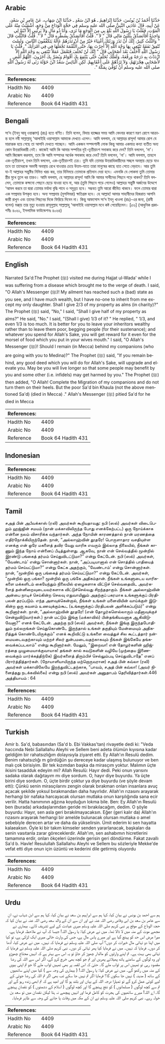 ## Arabic


<div dir="rtl" lang="ar" style={{fontSize:'larger',backgroundColor:'#f8f9fa',padding:20}}>
حَدَّثَنَا أَحْمَدُ بْنُ يُونُسَ، حَدَّثَنَا إِبْرَاهِيمُ ـ هُوَ ابْنُ سَعْدٍ ـ حَدَّثَنَا ابْنُ شِهَابٍ، عَنْ عَامِرِ بْنِ سَعْدٍ، عَنْ أَبِيهِ، قَالَ عَادَنِي النَّبِيُّ صلى الله عليه وسلم فِي حَجَّةِ الْوَدَاعِ مِنْ وَجَعٍ، أَشْفَيْتُ مِنْهُ عَلَى الْمَوْتِ، فَقُلْتُ يَا رَسُولَ اللَّهِ بَلَغَ بِي مِنَ الْوَجَعِ مَا تَرَى، وَأَنَا ذُو مَالٍ وَلاَ يَرِثُنِي إِلاَّ ابْنَةٌ لِي وَاحِدَةٌ أَفَأَتَصَدَّقُ بِثُلُثَىْ مَالِي قَالَ ‏"‏ لاَ ‏"‏‏.‏ قُلْتُ أَفَأَتَصَدَّقُ بِشَطْرِهِ قَالَ ‏"‏ لاَ ‏"‏‏.‏ قُلْتُ فَالثُّلُثِ قَالَ ‏"‏ وَالثُّلُثُ كَثِيرٌ، إِنَّكَ أَنْ تَذَرَ وَرَثَتَكَ أَغْنِيَاءَ خَيْرٌ مِنْ أَنْ تَذَرَهُمْ عَالَةً يَتَكَفَّفُونَ النَّاسَ، وَلَسْتَ تُنْفِقُ نَفَقَةً تَبْتَغِي بِهَا وَجْهَ اللَّهِ إِلاَّ أُجِرْتَ بِهَا، حَتَّى اللُّقْمَةَ تَجْعَلُهَا فِي فِي امْرَأَتِكَ ‏"‏‏.‏ قُلْتُ يَا رَسُولَ اللَّهِ آأُخَلَّفُ بَعْدَ أَصْحَابِي قَالَ ‏"‏ إِنَّكَ لَنْ تُخَلَّفَ فَتَعْمَلَ عَمَلاً تَبْتَغِي بِهِ وَجْهَ اللَّهِ إِلاَّ ازْدَدْتَ بِهِ دَرَجَةً وَرِفْعَةً، وَلَعَلَّكَ تُخَلَّفُ حَتَّى يَنْتَفِعَ بِكَ أَقْوَامٌ وَيُضَرَّ بِكَ آخَرُونَ، اللَّهُمَّ أَمْضِ لأَصْحَابِي هِجْرَتَهُمْ، وَلاَ تَرُدَّهُمْ عَلَى أَعْقَابِهِمْ‏.‏ لَكِنِ الْبَائِسُ سَعْدُ ابْنُ خَوْلَةَ رَثَى لَهُ رَسُولُ اللَّهِ صلى الله عليه وسلم أَنْ تُوُفِّيَ بِمَكَّةَ ‏"‏‏.‏
</div>
<div style={{backgroundColor:'#f8f9fa',padding:20, marginBottom: 10}}><table> <thead> <tr> <th>References:</th> <th></th> </tr> </thead> <tbody><tr><td>Hadith No</td><td>4409</td></tr><tr><td>Arabic No</td><td>4409</td></tr><tr><td>Reference</td><td>Book 64 Hadith 431</td></tr></tbody></table></div>

## Bengali


<div dir="ltr" lang="bn" style={{fontSize:'larger',backgroundColor:'#f8f9fa',padding:20}}>
সা‘দ (ইবনু আবূ ওয়াক্কাস) (রাঃ) হতে বর্ণিত। তিনি বলেন, বিদায় হাজ্জের সময় আমি বেদনার কারণে মরণ রোগে আক্রান্ত হলে নবী সাল্লাল্লাহু ‘আলাইহি ওয়াসাল্লাম আমাকে দেখতে এলেন। আমি বললাম, হে আল্লাহর রাসূল! আমার রোগ যে মারাত্মক হয়ে গেছে তা আপনি দেখতে পাচ্ছেন। আমি একজন সম্পদশালী লোক কিন্তু আমার একমাত্র কন্যা ব্যতীত অন্য কোন উত্তরাধিকারী নেই। কাজেই আমি কি আমার সম্পত্তির দুই-তৃতীয়াংশ সদাকাহ করে দেব? তিনি বললেন, ‘না’। আমি জিজ্ঞেস করলাম, তবে কি আমি সম্পদের অর্ধেক সদাকাহ করে দেব? তিনি বললেন, ‘না’। আমি বললাম, তাহলে এক-তৃতীয়াংশ, তখন তিনি বললেন, এক-তৃতীয়াংশই ঢের। তুমি যদি তোমার উত্তরাধিকারীদের সচ্ছল অবস্থায় ছেড়ে যাও তবে তা তাদেরকে অভাবী অবস্থায় রেখে যাওয়ার চেয়ে উত্তম-যাতে তারা মানুষের কাছে হাত পেতে বেড়াবে। আর তুমি যা-ই আল্লাহর সন্তুষ্টির নিমিত্ত খরচ কর, তার বিনিময়ে তোমাকে প্রতিদান দেয়া হবে। এমনকি যে লোকমা তুমি তোমার স্ত্রীর মুখে তুলে ধর তারও। আমি বললাম, হে আল্লাহর রাসূল! আমি কি আমার সাথীদের পিছনে পড়ে থাকব? তিনি বললেন, তোমাকে কক্ষনো পেছনে ছেড়ে যাওয়া হবে না, আর (তুমি পিছনে পড়ে গেলেও) আল্লাহর সন্তুষ্টি অর্জনের উদ্দেশে ‘আমল করবে তা দ্বারা তোমার মর্যাদা বৃদ্ধি পাবে ও সমুন্নত হবে। সম্ভবত তুমি আরো জীবিত থাকবে। ফলে তোমার দ্বারা এক সম্প্রদায় উপকৃত হবে। অন্য সম্প্রদায় (মুসলিমরা) ক্ষতিগ্রস্ত হবে। হে আল্লাহ! আমার সাহাবীদের হিজরাত আপনি জারী রাখুন এবং তাদের পিছনের দিকে ফিরিয়ে দিবেন না। কিন্তু আফসোস সা‘দ ইবনু খাওলা (রাঃ)-এর জন্য, (রাবী বলেন) মক্কা্য় তার মৃত্যু হওয়ায় রাসূলুল্লাহ সাল্লাল্লাহু ‘আলাইহি ওয়াসাল্লাম মনে কষ্ট পেয়েছিলেন। [৫৬] (আধুনিক প্রকাশনীঃ ৪০৬১, ইসলামিক ফাউন্ডেশনঃ ৪০৬৪)
</div>
<div style={{backgroundColor:'#f8f9fa',padding:20, marginBottom: 10}}><table> <thead> <tr> <th>References:</th> <th></th> </tr> </thead> <tbody><tr><td>Hadith No</td><td>4409</td></tr><tr><td>Arabic No</td><td>4409</td></tr><tr><td>Reference</td><td>Book 64 Hadith 431</td></tr></tbody></table></div>

## English


<div dir="ltr" lang="en" style={{fontSize:'larger',backgroundColor:'#f8f9fa',padding:20}}>
Narrated Sa'd:The Prophet (ﷺ) visited me during Hajjat ul-Wada' while I was suffering from a disease which brought me to the verge of death. I said, "O Allah's Messenger (ﷺ)! My ailment has reached such a (bad) state as you see, and I have much wealth, but I have no-one to inherit from me except my only daughter. Shall I give 2/3 of my property as alms (in charity)?" The Prophet (ﷺ) said, "No," I said, "Shall I give half of my property as alms?" He said, "No." I said, "(Shall I give) 1/3 of it? " He replied, " 1/3, and even 1/3 is too much. It is better for you to leave your inheritors wealthy rather than to leave them poor, begging people (for their sustenance); and whatever you spend for Allah's Sake, you will get reward for it even for the morsel of food which you put in your wives mouth." I said, "O Allah's Messenger (ﷺ)! Should I remain (in Mecca) behind my companions (who are going with you to Medina)?" The Prophet (ﷺ) said, "If you remain behind, any good deed which you will do for Allah's Sake, will upgrade and elevate you. May be you will live longer so that some people may benefit by you and some other (i.e. infidels) may get harmed by you." The Prophet (ﷺ) then added, "O Allah! Complete the Migration of my companions and do not turn them on their heels. But the poor Sa'd bin Khaula (not the above mentioned Sa'd) (died in Mecca) ." Allah's Messenger (ﷺ) pitied Sa'd for he died in Mecca
</div>
<div style={{backgroundColor:'#f8f9fa',padding:20, marginBottom: 10}}><table> <thead> <tr> <th>References:</th> <th></th> </tr> </thead> <tbody><tr><td>Hadith No</td><td>4409</td></tr><tr><td>Arabic No</td><td>4409</td></tr><tr><td>Reference</td><td>Book 64 Hadith 431</td></tr></tbody></table></div>

## Indonesian


<div dir="ltr" lang="id" style={{fontSize:'larger',backgroundColor:'#f8f9fa',padding:20}}>

</div>
<div style={{backgroundColor:'#f8f9fa',padding:20, marginBottom: 10}}><table> <thead> <tr> <th>References:</th> <th></th> </tr> </thead> <tbody><tr><td>Hadith No</td><td>4409</td></tr><tr><td>Arabic No</td><td>4409</td></tr><tr><td>Reference</td><td>Book 64 Hadith 431</td></tr></tbody></table></div>

## Tamil


<div dir="ltr" lang="ta" style={{fontSize:'larger',backgroundColor:'#f8f9fa',padding:20}}>
சஅத் பின் அபீவக்காஸ் (ரலி) அவர்கள் கூறியதாவது: நபி (ஸல்) அவர்கள் விடைபெறும் ஹஜ்ஜின் சமயம் (நான் மக்காவிலிருந்த போது எனக்கேற்பட்ட) ஒரு நோய்க்காக என்னை நலம் விசாரிக்க வந்தார்கள். அந்த நோயின் காரணத்தால் நான் மரணத்தை எதிர்நோக்கியிருந்தேன். நான், “அல்லாஹ்வின் தூதரே! பொருளாதார வசதியுள்ள எனக்கு என் ஒரே மகளைத் தவிர வேறு வாரிசு எவரும் இல்லாத நிலையில், நீங்கள் காணும் இந்த நோய் என்னைப் பீடித்துள்ளது. ஆகவே, நான் என் செல்வத்தில் மூன்றில் இரண்டு பங்கைத் தர்மம் செய்துவிடட்டுமா?” என்று கேட்டேன். நபி (ஸல்) அவர்கள், “வேண்டாம்' என்று சொன்னார்கள். நான், “அப்படியானால் என் சொத்தில் பாதியைத் தர்மம் செய்யட்டுமா?” என்று கேட்க அதற்கும், “வேண்டாம்' என்று சொன்னார்கள். நான், “மூன்றில் ஒரு பங்கைத் தர்மம் செய்யட்டுமா?” என்று கேட்டேன். அவர்கள், “மூன்றில் ஒரு பங்கா? மூன்றில் ஒரு பங்கே அதிகம்தான். நீங்கள் உங்களுடைய வாரிசுகளை மக்களிடம் கையேந்தும் நிலையில் ஏழைகளாக விட்டுச் செல்வதைவிட அவர்களைத் தன்னிறைவுடையவர்களாக விட்டுச்செல்வது சிறந்ததாகும். நீங்கள் அல்லாஹ்வின் அன்பை நாடிச் செய்கின்ற செலவு எதுவாயினும் அதற்குப் பகரமாக உங்களுக்குப் பிரதிபலன் தரப்படும். எந்த அளவுக்கென்றால், நீங்கள் உங்கள் மனைவியின் வாய்க்குள் இடுகின்ற ஒரு கவளம் உணவுக்கும்கூட (உங்களுக்குப் பிரதிபலன் அளிக்கப்படும்)” என்று கூறினார்கள். நான், “அல்லாஹ்வின் தூதரே! (என் தோழர்களெல்லாரும் மதீனாவுக்குச் சென்றுவிடுவார்கள்.) நான் மட்டும் இங்கு (மக்காவில்) பின்தங்கியவனாக ஆகிவிடுவேனா?” எனக் கேட்டேன். அதற்கு நபி (ஸல்) அவர்கள், நீங்கள் இங்கு இருந்தபோதிலும் நல்லறங்கள் செய்துகொண்டே இருந்தால் உங்கள் தகுதியும் மேன்மையும் அதிகரித்துக் கொண்டேயிருக்கும்” எனக் கூறிவிட்டு உங்களை வைத்துச் சில கூட்டத்தார் நன்மையடைவதற்காவும் மற்றச் சிலர் துன்பமடைவதற்காகவும் நீங்கள் இங்கேயே தங்கவைக்கப்படலாம்” என்று கூறினார்கள். மேலும், “இறைவா! என் தோழர்களின் ஹிஜ்ரத்தை முழுமையாக்குவாயாக! தங்கள் கால் சுவடுகளின் வழியே (முந்தைய இணைவைக்கும் மார்க்கத்திற்கே) இவர்களைத் திரும்பிச் செல்லும்படி செய்துவிடாதே” எனப் பிரார்த்தித்தார்கள். (நோயாளியாயிருந்த மற்றொருவரான) சஅத் பின் கவ்லா (ரலி) அவர்கள் மக்காவிலேயே இறந்துவிட்டதற்காக, “பாவம், சஅத் பின் கவ்லா! (அவர் நினைத்தது நடக்கவில்லை) என்று நபி (ஸல்) அவர்கள் அனுதாபம் தெரிவித்தார்கள்.446 அத்தியாயம் : 64
</div>
<div style={{backgroundColor:'#f8f9fa',padding:20, marginBottom: 10}}><table> <thead> <tr> <th>References:</th> <th></th> </tr> </thead> <tbody><tr><td>Hadith No</td><td>4409</td></tr><tr><td>Arabic No</td><td>4409</td></tr><tr><td>Reference</td><td>Book 64 Hadith 431</td></tr></tbody></table></div>

## Turkish


<div dir="ltr" lang="tr" style={{fontSize:'larger',backgroundColor:'#f8f9fa',padding:20}}>
Amir b. Sa'd, babasından (Sa'd b. Ebi Vakkas'tan) rivayetle dedi ki: "Veda haccında Nebi Sallallahu Aleyhi ve Sellem beni adeta ölümün kıyısına kadar geldiğim bir rahatsızlığım dolayısıyla ziyaret etti. Ey Allah'ın Resulü dedim. Benim rahatsızlığı m gördüğün şu dereceye kadar ulaşmış bulunuyor ve ben malı çok birisiyim. Bir tek kızımdan başka da mirasçım yoktur. Malımın üçte ikisini tasadduk edeyim mi? Allah Resulü: Hayır dedi. Peki onun yarısını sadaka olarak dağıtayım mı diye sordum. O, hayır diye buyurdu. Ya üçte birini diye sordum. O, üçte birdir çoktur ya diye buyurdu (ve şöyle devam etti): Çünkü senin mirasçılarını zengin olarak bırakman onları insanlara avuç açacak şekilde yoksul bırakmandan daha hayırlıdır. Allah'ın rızasını arayarak herhangi bir nafaka harcayacak olursan mutlaka onun karşılığında sana ecir verilir. Hatta hanımının ağzına koyduğun lokma bile. Ben: Ey Allah'ın Resulü ben (burada) arkadaşlarımdan geride mi bırakılacağım, dedim. O şöyle buyurdu: Hayır, sen asla geri bırakılmayacaksın. Eğer (geri kalır da) Allah'ın rızasını arayarak herhangi bir amelde bulunacak olursan mutlaka o amel sebebiyle derecen artar ve daha da yükselirsin. Ümit ederim ki sen hayatta kalaeaksın. Öyle ki bir takım kimseler senden yararlanacak, başkaları da senin vasıtanla zarar göreceklerdir. Allah'ım, sen ashabımın hicretlerini tamamına erdir, onları ökçeleri üzerinde gerisin geri döndürme. Fakat zavallı Sa'd b. Havle! Resulullah Sallallahu Aleyhi ve Sellem bu sözleriyle Mekke'de vefat etti diye onun için üzüntü ve kederini dile getirmiş oluyordu
</div>
<div style={{backgroundColor:'#f8f9fa',padding:20, marginBottom: 10}}><table> <thead> <tr> <th>References:</th> <th></th> </tr> </thead> <tbody><tr><td>Hadith No</td><td>4409</td></tr><tr><td>Arabic No</td><td>4409</td></tr><tr><td>Reference</td><td>Book 64 Hadith 431</td></tr></tbody></table></div>

## Urdu


<div dir="rtl" lang="ur" style={{fontSize:'larger',backgroundColor:'#f8f9fa',padding:20}}>
ہم سے احمد بن یونس نے بیان کیا، کہا ہم سے ابراہیم بن سعد نے بیان کیا، کہا ہم سے ابن شہاب نے، ان سے عامر بن سعد بن ابی وقاص رضی اللہ عنہ نے اور ان سے ان کے والد سعد رضی اللہ عنہ نے بیان کیا کہ حجۃ الوداع کے موقع پر نبی کریم صلی اللہ علیہ وسلم میری عیادت کے لیے تشریف لائے۔ بیماری نے مجھے موت کے منہ میں لا ڈالا تھا۔ میں نے عرض کیا: یا رسول اللہ! جیسا کہ آپ نے ملاحظہ فرمایا ہے، میرا مرض اس حد کو پہنچ گیا ہے اور میرے پاس مال ہے، جس کی وارث خالی میری ایک لڑکی ہے، تو کیا میں اپنا دو تہائی مال خیرات کر دوں؟ آپ صلی اللہ علیہ وسلم نے فرمایا کہ نہیں۔ میں نے عرض کیا، آدھا کر دوں۔ فرمایا کہ نہیں۔ میں نے فرمایا کیا پھر تہائی کر دوں۔ نبی کریم صلی اللہ علیہ وسلم نے فرمایا کہ تہائی بھی بہت ہے۔ تم اپنے وارثوں کو مالدار چھوڑ کر جاؤ تو یہ اس سے بہتر ہے کہ انہیں محتاج چھوڑو اور وہ لوگوں کے سامنے ہاتھ پھیلاتے پھریں اور تم جو کچھ بھی خرچ کرو گے، اگر اس سے اللہ کی رضا مقصود رہی تو تمہیں اس پر ثواب ملے گا۔ حتیٰ کہ اس لقمہ پر بھی تمہیں ثواب ملے گا جو تم اپنی بیوی کے منہ میں رکھو گے۔ میں نے عرض کیا: یا رسول اللہ! ( بیماری کی وجہ سے ) کیا میں اپنے ساتھیوں کے ساتھ ( مدینہ ) نہیں جا سکوں گا؟ فرمایا اگر تم نہیں جا سکے تب بھی اگر تم اللہ کی رضا جوئی کے لیے کوئی عمل کرو گے تو تمہارا درجہ اللہ کے یہاں اور بلند ہو گا اور امید ہے کہ تم ابھی زندہ رہو گے اور تم سے کچھ لوگوں ( مسلمانوں ) کو نفع پہنچے گا اور کچھ لوگوں ( اسلام کے دشمنوں ) کو نقصان پہنچے گا۔ اے اللہ! میرے ساتھیوں کی ہجرت کو کامل فرما اور انہیں پیچھے نہ ہٹا لیکن نقصان میں تو سعد بن خولہ رہے۔ نبی کریم صلی اللہ علیہ وسلم نے ان کے مکہ میں وفات پا جانے کی وجہ سے ظاہر فرمایا۔
</div>
<div style={{backgroundColor:'#f8f9fa',padding:20, marginBottom: 10}}><table> <thead> <tr> <th>References:</th> <th></th> </tr> </thead> <tbody><tr><td>Hadith No</td><td>4409</td></tr><tr><td>Arabic No</td><td>4409</td></tr><tr><td>Reference</td><td>Book 64 Hadith 431</td></tr></tbody></table></div>